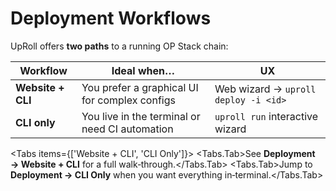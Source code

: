 
# Deployment Workflows

UpRoll offers **two paths** to a running OP Stack chain:

| Workflow | Ideal when… | UX |
| -------- | ----------- | -- |
| **Website + CLI** | You prefer a graphical UI for complex configs | Web wizard → `uproll deploy -i <id>` |
| **CLI only** | You live in the terminal or need CI automation | `uproll run` interactive wizard |

<Tabs items={['Website + CLI', 'CLI Only']}>
  <Tabs.Tab>See **Deployment → Website + CLI** for a full walk‑through.</Tabs.Tab>
  <Tabs.Tab>Jump to **Deployment → CLI Only** when you want everything in‑terminal.</Tabs.Tab>
</Tabs> 